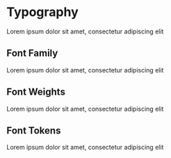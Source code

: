 
<Meta title="Guidelines & Principles/Typography" />

# Typography

Lorem ipsum dolor sit amet, consectetur adipiscing elit

## Font Family

Lorem ipsum dolor sit amet, consectetur adipiscing elit

## Font Weights

Lorem ipsum dolor sit amet, consectetur adipiscing elit

## Font Tokens

Lorem ipsum dolor sit amet, consectetur adipiscing elit
